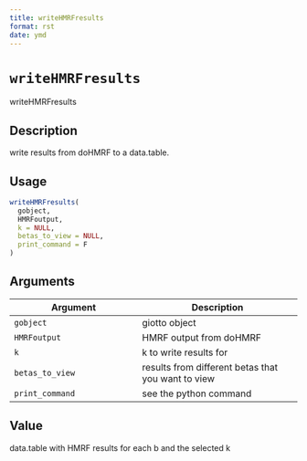 ```yaml
--- 
title: writeHMRFresults 
format: rst 
date: ymd 
--- 
```

# `writeHMRFresults`

writeHMRFresults


## Description

write results from doHMRF to a data.table.


## Usage

```r
writeHMRFresults(
  gobject,
  HMRFoutput,
  k = NULL,
  betas_to_view = NULL,
  print_command = F
)
```


## Arguments

Argument      |Description
------------- |----------------
`gobject`     |     giotto object
`HMRFoutput`     |     HMRF output from doHMRF
`k`     |     k to write results for
`betas_to_view`     |     results from different betas that you want to view
`print_command`     |     see the python command


## Value

data.table with HMRF results for each b and the selected k


